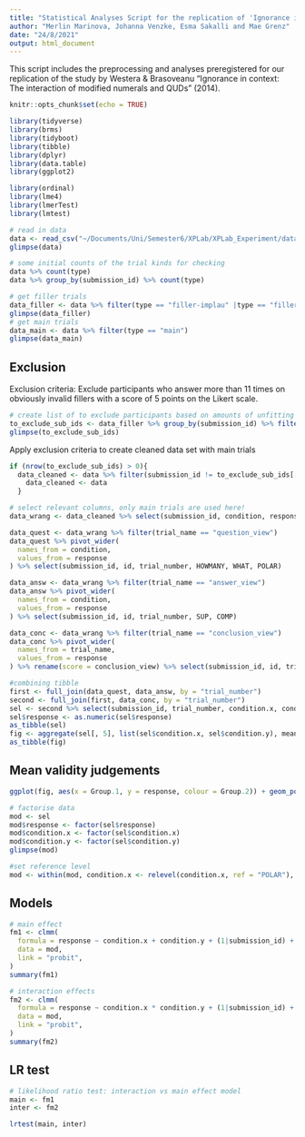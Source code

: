 ```yaml
---
title: "Statistical Analyses Script for the replication of 'Ignorance in context: The interaction of modified numerals and QUDs' (Westera & Brasoveanu, 2014)"
author: "Merlin Marinova, Johanna Venzke, Esma Sakalli and Mae Grenz"
date: "24/8/2021"
output: html_document
---
```

This script includes the preprocessing and analyses preregistered for our replication of the study by Westera & Brasoveanu "Ignorance in context: The interaction of modified numerals and QUDs" (2014).

```r
knitr::opts_chunk$set(echo = TRUE)
```

```r
library(tidyverse)
library(brms)
library(tidyboot)
library(tibble)
library(dplyr)
library(data.table)
library(ggplot2)

library(ordinal)
library(lme4)
library(lmerTest)
library(lmtest)
```


```r
# read in data
data <- read_csv("~/Documents/Uni/Semester6/XPLab/XPLab_Experiment/data/02_main/results_277_Group4_pilot_Group4.csv")
glimpse(data)
```

``` r
# some initial counts of the trial kinds for checking
data %>% count(type)
data %>% group_by(submission_id) %>% count(type)
```
```r
# get filler trials 
data_filler <- data %>% filter(type == "filler-implau" |type == "filler-plau" | type =="filler-oi" | type =="filler-ov")
glimpse(data_filler)
# get main trials
data_main <- data %>% filter(type == "main")
glimpse(data_main)
```
## Exclusion
Exclusion criteria: Exclude participants who answer more than 11 times on obviously invalid fillers with a score of 5 points on the Likert scale.
``` r
# create list of to exclude participants based on amounts of unfitting filler answers
to_exclude_sub_ids <- data_filler %>% group_by(submission_id) %>% filter(type == "filler-oi" & (response == "5")) %>% filter(length(submission_id) > 12) %>%  distinct(submission_id)
glimpse(to_exclude_sub_ids)
```
Apply exclusion criteria to create cleaned data set with main trials
``` r
if (nrow(to_exclude_sub_ids) > 0){
  data_cleaned <- data %>% filter(submission_id != to_exclude_sub_ids[['submission_id']]) %>% filter(type == "main") } else {
    data_cleaned <- data
  }
```

``` r
# select relevant columns, only main trials are used here!
data_wrang <- data_cleaned %>% select(submission_id, condition, response, id, trial_name, trial_number) 

data_quest <- data_wrang %>% filter(trial_name == "question_view")
data_quest %>% pivot_wider(
  names_from = condition,
  values_from = response
) %>% select(submission_id, id, trial_number, HOWMANY, WHAT, POLAR)

data_answ <- data_wrang %>% filter(trial_name == "answer_view")
data_answ %>% pivot_wider(
  names_from = condition,
  values_from = response
) %>% select(submission_id, id, trial_number, SUP, COMP)

data_conc <- data_wrang %>% filter(trial_name == "conclusion_view")
data_conc %>% pivot_wider(
  names_from = trial_name,
  values_from = response
) %>% rename(score = conclusion_view) %>% select(submission_id, id, trial_number, score)

#combining tibble
first <- full_join(data_quest, data_answ, by = "trial_number")
second <- full_join(first, data_conc, by = "trial_number")
sel <- second %>% select(submission_id, trial_number, condition.x, condition.y, response, id)
sel$response <- as.numeric(sel$response) 
as_tibble(sel)
fig <- aggregate(sel[, 5], list(sel$condition.x, sel$condition.y), mean)
as_tibble(fig)
```

## Mean validity judgements
``` r
ggplot(fig, aes(x = Group.1, y = response, colour = Group.2)) + geom_point() + labs(title = "Validity judgements", colour = "MOD type", x = "QUD type", y = "Mean judgement")
```

``` r
# factorise data
mod <- sel
mod$response <- factor(sel$response)
mod$condition.x <- factor(sel$condition.x)
mod$condition.y <- factor(sel$condition.y)
glimpse(mod)

#set reference level
mod <- within(mod, condition.x <- relevel(condition.x, ref = "POLAR"), condition.y <- relevel(condition.y, ref = "COMP"))
```
## Models
``` r
# main effect
fm1 <- clmm(
  formula = response ~ condition.x + condition.y + (1|submission_id) + (1|id),
  data = mod,
  link = "probit",
)
summary(fm1)
```
``` r
# interaction effects
fm2 <- clmm(
  formula = response ~ condition.x * condition.y + (1|submission_id) + (1|id),
  data = mod,
  link = "probit",
)
summary(fm2)
```
## LR test
```r
# likelihood ratio test: interaction vs main effect model
main <- fm1
inter <- fm2

lrtest(main, inter)
```



